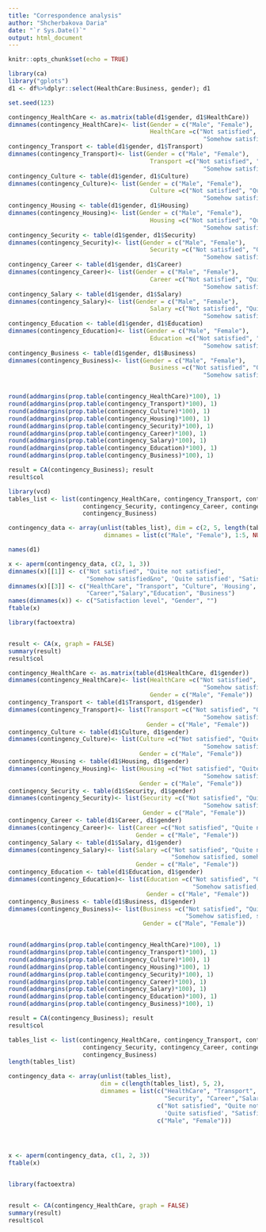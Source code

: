 ```yaml
---
title: "Correspondence analysis"
author: "Shcherbakova Daria"
date: "`r Sys.Date()`"
output: html_document
---
```


```r
knitr::opts_chunk$set(echo = TRUE)
```

```r
library(ca)
library("gplots")
d1 <- df%>%dplyr::select(HealthCare:Business, gender); d1

set.seed(123)
```

```r
contingency_HealthCare <- as.matrix(table(d1$gender, d1$HealthCare))
dimnames(contingency_HealthCare)<- list(Gender = c("Male", "Female"),
                                        HealthCare =c("Not satisfied", "Quite not satisfied",
                                                       "Somehow satisfied, somehow no", 'Quite satisfied', "Satisfied"))
contingency_Transport <- table(d1$gender, d1$Transport)
dimnames(contingency_Transport)<- list(Gender = c("Male", "Female"),
                                        Transport =c("Not satisfied", "Quite not satisfied",
                                                       "Somehow satisfied, somehow no", 'Quite satisfied', "Satisfied"))
contingency_Culture <- table(d1$gender, d1$Culture)
dimnames(contingency_Culture)<- list(Gender = c("Male", "Female"),
                                        Culture =c("Not satisfied", "Quite not satisfied",
                                                       "Somehow satisfied, somehow no", 'Quite satisfied', "Satisfied"))
contingency_Housing <- table(d1$gender, d1$Housing)
dimnames(contingency_Housing)<- list(Gender = c("Male", "Female"),
                                        Housing =c("Not satisfied", "Quite not satisfied",
                                                       "Somehow satisfied, somehow no", 'Quite satisfied', "Satisfied"))
contingency_Security <- table(d1$gender, d1$Security)
dimnames(contingency_Security)<- list(Gender = c("Male", "Female"),
                                        Security =c("Not satisfied", "Quite not satisfied",
                                                       "Somehow satisfied, somehow no", 'Quite satisfied', "Satisfied"))
contingency_Career <- table(d1$gender, d1$Career)
dimnames(contingency_Career)<- list(Gender = c("Male", "Female"),
                                        Career =c("Not satisfied", "Quite not satisfied",
                                                       "Somehow satisfied, somehow no", 'Quite satisfied', "Satisfied"))
contingency_Salary <- table(d1$gender, d1$Salary)
dimnames(contingency_Salary)<- list(Gender = c("Male", "Female"),
                                        Salary =c("Not satisfied", "Quite not satisfied",
                                                       "Somehow satisfied, somehow no", 'Quite satisfied', "Satisfied"))
contingency_Education <- table(d1$gender, d1$Education)
dimnames(contingency_Education)<- list(Gender = c("Male", "Female"),
                                        Education =c("Not satisfied", "Quite not satisfied",
                                                       "Somehow satisfied, somehow no", 'Quite satisfied', "Satisfied"))
contingency_Business <- table(d1$gender, d1$Business)
dimnames(contingency_Business)<- list(Gender = c("Male", "Female"),
                                        Business =c("Not satisfied", "Quite not satisfied",
                                                       "Somehow satisfied, somehow no", 'Quite satisfied', "Satisfied"))


round(addmargins(prop.table(contingency_HealthCare)*100), 1)
round(addmargins(prop.table(contingency_Transport)*100), 1)
round(addmargins(prop.table(contingency_Culture)*100), 1)
round(addmargins(prop.table(contingency_Housing)*100), 1)
round(addmargins(prop.table(contingency_Security)*100), 1)
round(addmargins(prop.table(contingency_Career)*100), 1)
round(addmargins(prop.table(contingency_Salary)*100), 1)
round(addmargins(prop.table(contingency_Education)*100), 1)
round(addmargins(prop.table(contingency_Business)*100), 1)

result = CA(contingency_Business); result
result$col
```
```r
library(vcd)
tables_list <- list(contingency_HealthCare, contingency_Transport, contingency_Culture, contingency_Housing,
                     contingency_Security, contingency_Career, contingency_Salary, contingency_Education,
                     contingency_Business)

contingency_data <- array(unlist(tables_list), dim = c(2, 5, length(tables_list)),
                           dimnames = list(c("Male", "Female"), 1:5, NULL))

names(d1)

x <- aperm(contingency_data, c(2, 1, 3))
dimnames(x)[[1]] <- c("Not satisfied", "Quite not satisfied", 
                      "Somehow satisfied&no", 'Quite satisfied', "Satisfied")
dimnames(x)[[3]] <- c("HealthCare", "Transport", "Culture", 'Housing', "Security",
                      "Career","Salary","Education", "Business")
names(dimnames(x)) <- c("Satisfaction level", "Gender", "")
ftable(x)

library(factoextra)


result <- CA(x, graph = FALSE)
summary(result)
result$col
```
```r
contingency_HealthCare <- as.matrix(table(d1$HealthCare, d1$gender))
dimnames(contingency_HealthCare)<- list(HealthCare =c("Not satisfied", "Quite not satisfied",
                                                       "Somehow satisfied, somehow no", 'Quite satisfied', "Satisfied"),
                                        Gender = c("Male", "Female"))
contingency_Transport <- table(d1$Transport, d1$gender)
dimnames(contingency_Transport)<- list(Transport =c("Not satisfied", "Quite not satisfied",
                                                       "Somehow satisfied, somehow no", 'Quite satisfied', "Satisfied"),
                                       Gender = c("Male", "Female"))
contingency_Culture <- table(d1$Culture, d1$gender)
dimnames(contingency_Culture)<- list(Culture =c("Not satisfied", "Quite not satisfied",
                                                       "Somehow satisfied, somehow no", 'Quite satisfied', "Satisfied"),
                                     Gender = c("Male", "Female"))
contingency_Housing <- table(d1$Housing, d1$gender)
dimnames(contingency_Housing)<- list(Housing =c("Not satisfied", "Quite not satisfied",
                                                       "Somehow satisfied, somehow no", 'Quite satisfied', "Satisfied"),
                                     Gender = c("Male", "Female"))
contingency_Security <- table(d1$Security, d1$gender)
dimnames(contingency_Security)<- list(Security =c("Not satisfied", "Quite not satisfied",
                                                       "Somehow satisfied, somehow no", 'Quite satisfied', "Satisfied"),
                                      Gender = c("Male", "Female"))
contingency_Career <- table(d1$Career, d1$gender)
dimnames(contingency_Career)<- list(Career =c("Not satisfied", "Quite not satisfied","Somehow satisfied, somehow no", 'Quite satisfied', "Satisfied"),
                                    Gender = c("Male", "Female"))
contingency_Salary <- table(d1$Salary, d1$gender)
dimnames(contingency_Salary)<- list(Salary =c("Not satisfied", "Quite not satisfied",
                                              "Somehow satisfied, somehow no", 'Quite satisfied', "Satisfied"), 
                                    Gender = c("Male", "Female"))
contingency_Education <- table(d1$Education, d1$gender)
dimnames(contingency_Education)<- list(Education =c("Not satisfied", "Quite not satisfied",
                                                    "Somehow satisfied, somehow no", 'Quite satisfied', "Satisfied"),
                                       Gender = c("Male", "Female"))
contingency_Business <- table(d1$Business, d1$gender)
dimnames(contingency_Business)<- list(Business =c("Not satisfied", "Quite not satisfied",
                                                  "Somehow satisfied, somehow no", 'Quite satisfied', "Satisfied"),
                                      Gender = c("Male", "Female"))


round(addmargins(prop.table(contingency_HealthCare)*100), 1)
round(addmargins(prop.table(contingency_Transport)*100), 1)
round(addmargins(prop.table(contingency_Culture)*100), 1)
round(addmargins(prop.table(contingency_Housing)*100), 1)
round(addmargins(prop.table(contingency_Security)*100), 1)
round(addmargins(prop.table(contingency_Career)*100), 1)
round(addmargins(prop.table(contingency_Salary)*100), 1)
round(addmargins(prop.table(contingency_Education)*100), 1)
round(addmargins(prop.table(contingency_Business)*100), 1)

result = CA(contingency_Business); result
result$col
```

```r
tables_list <- list(contingency_HealthCare, contingency_Transport, contingency_Culture, contingency_Housing,
                     contingency_Security, contingency_Career, contingency_Salary, contingency_Education,
                     contingency_Business)
length(tables_list)

contingency_data <- array(unlist(tables_list), 
                          dim = c(length(tables_list), 5, 2),
                          dimnames = list(c("HealthCare", "Transport", "Culture", 'Housing',
                                            "Security", "Career","Salary","Education", "Business"),
                                          c("Not satisfied", "Quite not satisfied", "Somehow satisfied, somehow no",
                                            'Quite satisfied', "Satisfied"),
                                          c("Male", "Female")))




x <- aperm(contingency_data, c(1, 2, 3))
ftable(x)


library(factoextra)


result <- CA(contingency_HealthCare, graph = FALSE)
summary(result)
result$col
```
